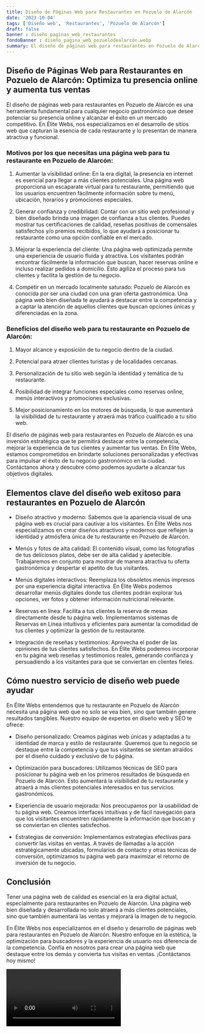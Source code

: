 ```yaml
---
title: Diseño de Páginas Web para Restaurantes en Pozuelo de Alarcón
date: '2023-10-04'
tags: ['Diseño web', 'Restaurantes', 'Pozuelo de Alarcón']
draft: false
banner : diseño_paginas_web_restaurantes
fondoBanner : diseño_pagina_web_pozuelodealarcón.webp
summary: El diseño de páginas web para restaurantes en Pozuelo de Alarcón es una herramienta fundamental para cualquier negocio gastronómico que desee potenciar su presencia online y alcanzar el éxito en un mercado competitivo. En Élite Webs, nos especializamos en el desarrollo de sitios web que capturan la esencia de cada restaurante y lo presentan de manera atractiva y funcional. 
---
```


## Diseño de Páginas Web para Restaurantes en Pozuelo de Alarcón: Optimiza tu presencia online y aumenta tus ventas

El diseño de páginas web para restaurantes en Pozuelo de Alarcón es una herramienta fundamental para cualquier negocio gastronómico que desee potenciar su presencia online y alcanzar el éxito en un mercado competitivo. En Élite Webs, nos especializamos en el desarrollo de sitios web que capturan la esencia de cada restaurante y lo presentan de manera atractiva y funcional. 

### Motivos por los que necesitas una página web para tu restaurante en Pozuelo de Alarcón:

1. Aumentar la visibilidad online: En la era digital, la presencia en internet es esencial para llegar a más clientes potenciales. Una página web proporciona un escaparate virtual para tu restaurante, permitiendo que los usuarios encuentren fácilmente información sobre tu menú, ubicación, horarios y promociones especiales.

2. Generar confianza y credibilidad: Contar con un sitio web profesional y bien diseñado brinda una imagen de confianza a tus clientes. Puedes mostrar tus certificaciones de calidad, reseñas positivas de comensales satisfechos y/o premios recibidos, lo que ayudará a posicionar tu restaurante como una opción confiable en el mercado.

3. Mejorar la experiencia del cliente: Una página web optimizada permite una experiencia de usuario fluida y atractiva. Los visitantes podrán encontrar fácilmente la información que buscan, hacer reservas online e incluso realizar pedidos a domicilio. Esto agiliza el proceso para tus clientes y facilita la gestión de tu negocio.

4. Competir en un mercado localmente saturado: Pozuelo de Alarcón es conocida por ser una ciudad con una gran oferta gastronómica. Una página web bien diseñada te ayudará a destacar entre la competencia y a captar la atención de aquellos clientes que buscan opciones únicas y diferenciadas en la zona.

### Beneficios del diseño web para tu restaurante en Pozuelo de Alarcón:

1. Mayor alcance y exposición de tu negocio dentro de la ciudad.

2. Potencial para atraer clientes turistas y de localidades cercanas.

3. Personalización de tu sitio web según la identidad y temática de tu restaurante.

4. Posibilidad de integrar funciones especiales como reservas online, menús interactivos y promociones exclusivas.

5. Mejor posicionamiento en los motores de búsqueda, lo que aumentará la visibilidad de tu restaurante y atraerá más tráfico cualificado a tu sitio web.

El diseño de páginas web para restaurantes en Pozuelo de Alarcón es una inversión estratégica que te permitirá destacar entre la competencia, mejorar la experiencia de tus clientes y aumentar tus ventas. En Élite Webs, estamos comprometidos en brindarte soluciones personalizadas y efectivas para impulsar el éxito de tu negocio gastronómico en la ciudad. Contáctanos ahora y descubre cómo podemos ayudarte a alcanzar tus objetivos digitales.

<GifSeo />

<Cta />

## Elementos clave del diseño web exitoso para restaurantes en Pozuelo de Alarcón

- Diseño atractivo y moderno: Sabemos que la apariencia visual de una página web es crucial para cautivar a los visitantes. En Élite Webs nos especializamos en crear diseños atractivos y modernos que reflejen la identidad y atmósfera única de tu restaurante en Pozuelo de Alarcón.

- Menús y fotos de alta calidad: El contenido visual, como las fotografías de tus deliciosos platos, debe ser de alta calidad y apetecible. Trabajaremos en conjunto para mostrar de manera atractiva tu oferta gastronómica y despertar el apetito de tus visitantes.

- Menús digitales interactivos: Reemplaza los obsoletos menús impresos por una experiencia digital interactiva. En Élite Webs podemos desarrollar menús digitales donde tus clientes podrán explorar tus opciones, ver fotos y obtener información nutricional relevante.

- Reservas en línea: Facilita a tus clientes la reserva de mesas directamente desde tu página web. Implementamos sistemas de Reservas en Línea intuitivos y eficientes para aumentar la comodidad de tus clientes y optimizar la gestión de tu restaurante.

- Integración de reseñas y testimonios: Aprovecha el poder de las opiniones de tus clientes satisfechos. En Élite Webs podemos incorporar en tu página web reseñas y testimonios reales, generando confianza y persuadiendo a los visitantes para que se conviertan en clientes fieles.

## Cómo nuestro servicio de diseño web puede ayudar

En Élite Webs entendemos que tu restaurante en Pozuelo de Alarcón necesita una página web que no solo se vea bien, sino que también genere resultados tangibles. Nuestro equipo de expertos en diseño web y SEO te ofrece:

- Diseño personalizado: Creamos páginas web únicas y adaptadas a tu identidad de marca y estilo de restaurante. Queremos que tu negocio se destaque entre la competencia y que tus visitantes se sientan atraídos por el diseño cuidado y exclusivo de tu página.

- Optimización para buscadores: Utilizamos técnicas de SEO para posicionar tu página web en los primeros resultados de búsqueda en Pozuelo de Alarcón. Esto aumentará la visibilidad de tu restaurante y atraerá a más clientes potenciales interesados en tus servicios gastronómicos.

- Experiencia de usuario mejorada: Nos preocupamos por la usabilidad de tu página web. Creamos interfaces intuitivas y de fácil navegación para que los visitantes encuentren rápidamente la información que buscan y se conviertan en clientes satisfechos.

- Estrategias de conversión: Implementamos estrategias efectivas para convertir las visitas en ventas. A través de llamadas a la acción estratégicamente ubicadas, formularios de contacto y otras técnicas de conversión, optimizamos tu página web para maximizar el retorno de inversión de tu negocio.

## Conclusión

Tener una página web de calidad es esencial en la era digital actual, especialmente para restaurantes en Pozuelo de Alarcón. Una página web bien diseñada y desarrollada no solo atraerá a más clientes potenciales, sino que también aumentará las ventas y mejorará la imagen de tu negocio.

En Élite Webs nos especializamos en el diseño y desarrollo de páginas web para restaurantes en Pozuelo de Alarcón. Nuestro enfoque en la estética, la optimización para buscadores y la experiencia de usuario nos diferencia de la competencia. Confía en nosotros para crear una página web que destaque entre los demás y convierta tus visitas en ventas. ¡Contáctanos hoy mismo!

<Video />

<CtaBot job='Restaurantes' city='Pozuelo de Alarcón'/>

<Gmaps query='Pozuelo de Alarcón+españa+maps' />